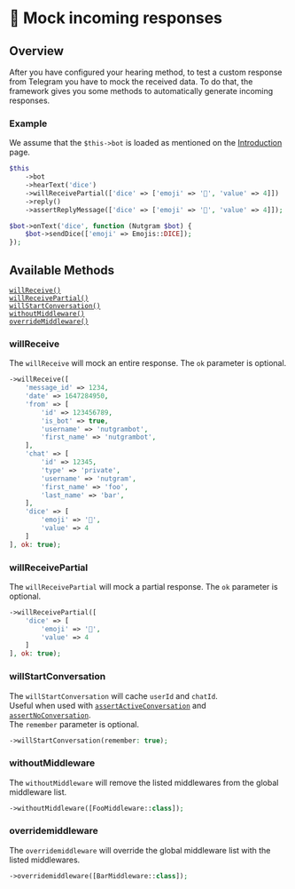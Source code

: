
# 🥷 Mock incoming responses

## Overview

After you have configured your hearing method, to test a custom response from Telegram 
you have to mock the received data.
To do that, the framework gives you some methods to automatically generate incoming responses.

### Example
We assume that the `$this->bot` is loaded as mentioned on the [Introduction](introduction.md) page.

<Tabs>
<TabItem value="test" label="Test" default>

```php
$this
    ->bot
    ->hearText('dice')
    ->willReceivePartial(['dice' => ['emoji' => '🎲', 'value' => 4]])
    ->reply()
    ->assertReplyMessage(['dice' => ['emoji' => '🎲', 'value' => 4]]);
```

</TabItem>
<TabItem value="handler" label="Handler">

```php
$bot->onText('dice', function (Nutgram $bot) {
    $bot->sendDice(['emoji' => Emojis::DICE]);
});
```

</TabItem>
</Tabs>

## Available Methods

<div class="container">
    <div class="row">
        <div class="col col--6">
            <div><code><a href="#willreceive">willReceive()</a></code></div>
            <div><code><a href="#willreceivepartial">willReceivePartial()</a></code></div>
            <div><code><a href="#willstartconversation">willStartConversation()</a></code></div>
        </div>
        <div class="col col--6">
            <div><code><a href="#withoutmiddleware">withoutMiddleware()</a></code></div>
            <div><code><a href="#overridemiddleware">overrideMiddleware()</a></code></div>
        </div>
    </div>
</div>

### willReceive
The `willReceive` will mock an entire response.
The `ok` parameter is optional.
```php
->willReceive([
    'message_id' => 1234,
    'date' => 1647284950,
    'from' => [
        'id' => 123456789,
        'is_bot' => true,
        'username' => 'nutgrambot',
        'first_name' => 'nutgrambot',
    ],
    'chat' => [
        'id' => 12345,
        'type' => 'private',
        'username' => 'nutgram',
        'first_name' => 'foo',
        'last_name' => 'bar',
    ],
    'dice' => [
        'emoji' => '🎲', 
        'value' => 4
    ]
], ok: true);
```

### willReceivePartial
The `willReceivePartial` will mock a partial response.
The `ok` parameter is optional.
```php
->willReceivePartial([
    'dice' => [
        'emoji' => '🎲', 
        'value' => 4
    ]
], ok: true);
```

### willStartConversation
The `willStartConversation` will cache `userId` and `chatId`.<br/>
Useful when used with [`assertActiveConversation`](asserting#assertactiveconversation) 
and [`assertNoConversation`](asserting#assertnoconversation).<br/>
The `remember` parameter is optional.
```php
->willStartConversation(remember: true);
```

### withoutMiddleware
The `withoutMiddleware` will remove the listed middlewares from the global middleware list.
```php
->withoutMiddleware([FooMiddleware::class]);
```

### overridemiddleware
The `overridemiddleware` will override the global middleware list with the listed middlewares.
```php
->overridemiddleware([BarMiddleware::class]);
```